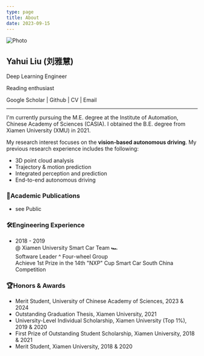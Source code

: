 ---
type: page
title: About
date: 2023-09-15
---


<div className="introduction">
  <div className="imageContainer">
    <Image 
      src="/images/myself.jpg" 
      alt="Photo" 
      width={130} 
      height={130} 
      priority 
      className="next-image" 
      style={{ borderRadius: "50%", }} 
    />
  </div>
  <div className="textContainer">
    <h2>Yahui Liu (刘雅慧) </h2>
    <p>Deep Learning Engineer</p>
    <p>Reading enthusiast</p>
    <p> <Link href="https://scholar.google.com/citations?hl=en&authuser=2&user=Exk_W6oAAAAJ" className="custom-link"> Google Scholar </Link> | <Link href="https://github.com/yahuiliu99" className="custom-link"> Github </Link> | <Link href="https://read.cv/yahuiliu" className="custom-link"> CV </Link> | <Link href="mailto:yahueiliu@163.com" className="custom-link"> Email </Link> </p>
  </div>
</div>


---

I'm currently pursuing the M.E. degree at the Institute of Automation, Chinese Academy of Sciences (CASIA). 
I obtained the B.E. degree from Xiamen University (XMU) in 2021.

My research interest focuses on the **vision-based autonomous driving**.  My previous research experience includes the following:
- 3D point cloud analysis 
- Trajectory & motion prediction
- Integrated perception and prediction
-  End-to-end autonomous driving

### 📝Academic Publications

- see  <Link href="/public" className="custom-link"> Public </Link>

### 🛠️Engineering Experience

- 2018 - 2019    
  @ Xiamen University Smart Car Team 🏎️  
  Software Leader ^ Four-wheel Group  
  Achieve 1st Prize in the 14th "NXP" Cup Smart Car South China Competition  

###  🏆Honors & Awards

- Merit Student, University of Chinese Academy of Sciences, 2023 & 2024
- Outstanding Graduation Thesis, Xiamen University, 2021
- University-Level Individual Scholarship, Xiamen University (Top 1%), 2019 & 2020
- First Prize of Outstanding Student Scholarship, Xiamen University, 2018 & 2021
- Merit Student, Xiamen University, 2018 & 2020